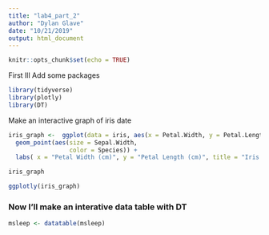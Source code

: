 ```yaml
---
title: "lab4_part_2"
author: "Dylan Glave"
date: "10/21/2019"
output: html_document
---
```


```r
knitr::opts_chunk$set(echo = TRUE)
```

First Ill Add some packages
```r
library(tidyverse)
library(plotly)
library(DT)
```


Make an interactive graph of iris date


```r
iris_graph <-  ggplot(data = iris, aes(x = Petal.Width, y = Petal.Length)) +
  geom_point(aes(size = Sepal.Width,
                 color = Species)) +
  labs( x = "Petal Width (cm)", y = "Petal Length (cm)", title = "Iris Metrics")

iris_graph

ggplotly(iris_graph)
```

### Now I'll make an interative data table with DT
```r

msleep <- datatable(msleep)

```